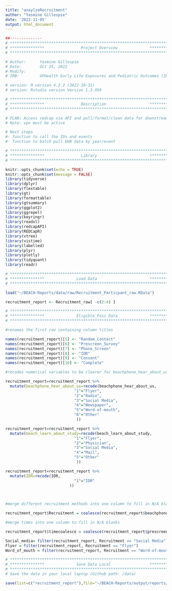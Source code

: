 ```yaml
---
title: "anaylzeRecruitment"
author: "Yasmine Gillespie"
date: '2022-11-05'
output: html_document
---
```


```r
##-------------- 
# **************************************************************************** #
# ***************                Project Overview              *************** #
# **************************************************************************** #

# Author:      Yasmine Gillespie
# Date:        Oct 25, 2022 
# Modify:      
# IRB:         UFHealth Early Life Exposures and Pediatric Outcomes (IRB201601899) 

# version: R version 4.2.2 (2022-10-31)
# version: Rstudio version Version 1.3.959 

# **************************************************************************** #
# ***************                Description                   *************** #
# **************************************************************************** #

# PLAN: Access redcap via API and pull/format/clean data for downstream analysis.
# Note: vpn must be active

# Next steps
#- function to call the IDs and events
#- function to batch pull EHR data by year/event 


```

```r

# **************************************************************************** #
# ***************                Library                       *************** #
# **************************************************************************** #

knitr::opts_chunk$set(echo = TRUE)
knitr::opts_chunk$set(message = FALSE)
library(tidyverse)
library(dplyr)
library(flextable)
library(gt)
library(formattable)
library(gtsummary)
library(ggplot2)
library(ggrepel)
library(keyringr)
library(readxl)
library(redcapAPI)
library(REDCapR)
library(vtree)
library(vistime)
library(labelled)
library(plyr)
library(plotly)
library(tidyquant)
library(readr)
```

```r

# **************************************************************************** #
# ***************              Load Data                       *************** #
# ****************************************************************************#

load("~/BEACH-Reports/data/raw/Recruitment_Particpant_raw.RData")

```

```r
recruitment_report <- Recruitment_raw[ -c(2:4) ]
```

```r

# **************************************************************************** #
# ***************              Eligible_Pass Data              *************** #
# **************************************************************************** #

#renames the first row containing column titles

names(recruitment_report)[5] <- "Random_Contact"
names(recruitment_report)[6] <- "Prescreen_Survey"
names(recruitment_report)[7] <- "Phone_Screen"
names(recruitment_report)[8] <- "IDR"
names(recruitment_report)[9] <- "Consent"
names(recruitment_report)[10] <- "Complete"
```

```r

#recodes numerical variables to be clearer for beachphone_hear_about_us, beach_learn_about_study, and IDR variables

recruitment_report=recruitment_report %>%
  mutate(beachphone_hear_about_us=recode(beachphone_hear_about_us,
                              "1"="Flyer",
                              "2"="Radio",
                              "3"="Social Media",
                              "4"="Newspaper",
                              "5"="Word-of-mouth",
                              "6"="Other"
                               ))

recruitment_report=recruitment_report %>%
  mutate(beach_learn_about_study=recode(beach_learn_about_study,
                              "1"="Flyer",
                              "2"="Physician",
                              "3"="Social Media",
                              "4"="Mail",
                              "5"="Other"
                               ))

recruitment_report=recruitment_report %>%
  mutate(IDR=recode(IDR,
                              "1"="IDR"
                            ))

                              
```

```r

#merge different recruitment methods into one column to fill in N/A blanks

recruitment_report$Recruitment = coalesce(recruitment_report$beachphone_hear_about_us, recruitment_report$beach_learn_about_study, recruitment_report$IDR)

```

```r

#merge times into one column to fill in N/A blanks

recruitment_report$timecoalesce = coalesce(recruitment_report$prescreen_date, recruitment_report$beach_encounter_date, recruitment_report$beachphone_date)

```

```r

Social_media= filter(recruitment_report, Recruitment == "Social Media")
Flyer = filter(recruitment_report, Recruitment == "Flyer")
Word_of_mouth = filter(recruitment_report, Recruitment == "Word-of-mouth")
```


```r

# **************************************************************************** #
# ***************              Save Data Local                 *************** #
# **************************************************************************** #
# Save the data in your local laptop (Github path: /data)

save(list=c("recruitment_report"),file="~/BEACH-Reports/output/reports/recruitment/recruitment_clean.RData")

```
